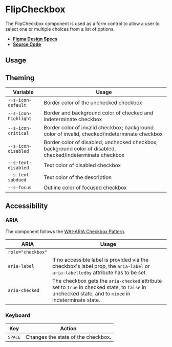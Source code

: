 
<Meta title="Components/FlipCheckbox" />

# FlipCheckbox

The FlipCheckbox component is used as a form control to allow a user to select
one or multiple choices from a list of options.

- **[Figma Design Specs](https://www.figma.com/file/iRHiAFsHxnzux8gQ9EjlZe/Flip-Components?node-id=2%3A18)**
- **[Source Code](https://github.com/flip-corp/swirl/tree/main/packages/swirl-components/src/components/flip-checkbox)**

## Usage

<Canvas withSource="open">
  <Story id="components-flipcheckbox--flip-checkbox" />
</Canvas>

<ArgsTable story="." />

## Theming

| Variable             | Usage                                                                                                      |
| -------------------- | ---------------------------------------------------------------------------------------------------------- |
| `--s-icon-default`   | Border color of the unchecked checkbox                                                                     |
| `--s-icon-highlight` | Border and background color of checked and indeterminate checkbox                                          |
| `--s-icon-critical`  | Border color of invalid checkbox; background color of invalid, checked/indeterminate checkbox              |
| `--s-icon-disabled`  | Border color of disabled, unchecked checkbox; background color of disabled, checked/indeterminate checkbox |
| `--s-text-disabled`  | Text color of disabled checkbox                                                                            |
| `--s-text-subdued`   | Text color of the description                                                                              |
| `--s-focus`          | Outline color of focused checkbox                                                                          |

## Accessibility

### ARIA

The component follows the
[WAI-ARIA Checkbox Pattern](https://www.w3.org/WAI/ARIA/apg/patterns/checkbox/).

| ARIA              | Usage                                                                                                                                                |
| ----------------- | ---------------------------------------------------------------------------------------------------------------------------------------------------- |
| `role="checkbox"` |                                                                                                                                                      |
| `aria-label`      | If no accessible label is provided via the checkbox's label prop, the `aria-label` or `aria-labelledby` attribute has to be set.                     |
| `aria-checked`    | The checkbox gets the `aria-checked` attribute set to `true` in checked state, to `false` in unchecked state, and to `mixed` in indeterminate state. |

### Keyboard

| Key              | Action                             |
| ---------------- | ---------------------------------- |
| <kbd>SPACE</kbd> | Changes the state of the checkbox. |
